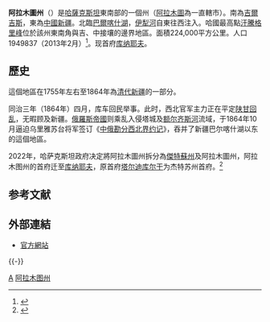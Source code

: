 {{Infobox settlement
| name                    = 阿拉木图州
| native_name             = {{lang|kk|Алматы облысы}}<br/>{{lang|ru|Алматинская область}}
| settlement_type         = [[哈萨克斯坦行政区划|州]]
| image_skyline           = Yurt in Tekeli.JPG
| imagesize               = 
| image_alt               = 
| image_caption           = 
| image_shield            = Алматы облысы герб.png
| shield_alt              = 
| image_map               = Almaty (province) in Kazakhstan.svg
| map_alt                 = 
| map_caption             = 阿拉木图州在哈萨克斯坦的位置
| latd  =  45 |latm  = 0 |lats  =  |latNS  = N
| longd =  78|longm =  0 |longs =  |longEW = E
| coordinates_type        = region:KZ
| coordinates_display     = title
| subdivision_type        = [[国家|国家]]
| subdivision_name        = [[哈萨克斯坦|哈萨克斯坦]]
| subdivision_type1       = 
| subdivision_name1       = 
| blank_name_sec1         = [[哈萨克斯坦行政区划|州]]
| blank_info_sec1         = 
| blank1_name_sec1        = 
| blank1_info_sec1        = 
| blank2_name_sec1        = 
| blank2_info_sec1        = 
| blank3_name_sec1        = 
| blank3_info_sec1        = 
| seat                    = [[库纳耶夫|库纳耶夫]]
| seat_type               = [[首府|首府]]
| leader_party            =
| leader_title            = 
| leader_name             = 
| area_footnotes          = <ref name="almaty-reg.kz">[http://www.almaty-reg.kz/almaty/index.html Official site - Basic Information] {{webarchive|url=https://web.archive.org/web/20071215081016/http://www.almaty-reg.kz/almaty/index.html |date=2007-12-15 }}</ref>
| area_total_km2          = 223924
| timezone1               = 东六区
| utc_offset1             = +6
| timezone1_DST           = 无
| utc_offset1_DST         = +6
| postal_code_type        = [[邮政编码|邮政编码]] 
| postal_code             = 040000
| area_code_type          = [[区号|区号]]
| area_code               = +7 (727), +7 (728)
| population_footnotes    = <ref>Agency of statistics of the Republic of Kazakhstan: [http://www.stat.kz/digital/naselsenie/2012/2013/%D0%BC%D0%B0%D1%80%D1%82/01_2012_%D0%AD-14-05-%D0%9C.xls Численность населения Республики Казахстан по областям с началa 2013 года до 1 февраля 2013 года] {{Wayback|url=http://www.stat.kz/digital/naselsenie/2012/2013/%D0%BC%D0%B0%D1%80%D1%82/01_2012_%D0%AD-14-05-%D0%9C.xls |date=20190511001020 }} (russisch; Excel-Datei; 55 kB).</ref>
| population_total        = 1949837
| population_as_of        = 2013年2月
| population_density_km2  = auto
| iso_code                = KZ-ALM
| registration_plate      = 05, B 
| website                 = http://www.zhetysu.gov.kz/
| footnotes               = 
}}

'''阿拉木圖州'''（{{lang-kk|'''Алматы облысы'''}}）是[[哈薩克斯坦|哈薩克斯坦]]東南部的一個州（[[阿拉木圖|阿拉木圖]]為一直轄市）。南為[[吉爾吉斯|吉爾吉斯]]，東為[[中國|中國]][[新疆|新疆]]。北臨[[巴爾喀什湖|巴爾喀什湖]]，[[伊犁河|伊犁河]]自東往西注入。哈國最高點[[汗騰格里峰|汗騰格里峰]]位於該州東南角與吉、中接壤的邊界地區。面積224,000平方公里。人口1949837（2013年2月）<ref>{{Cite web |url=http://www.languages-study.com/demography/kazakhstan.html |title=Население Казахстана и его регионов в 1999-2005 гг., тысяч человек |accessdate=2008-02-29 |archive-date=2008-02-24 |archive-url=https://web.archive.org/web/20080224144352/http://www.languages-study.com/demography/kazakhstan.html |dead-url=no }}</ref>。现首府[[库纳耶夫|库纳耶夫]]。

==歷史==
這個地區在1755年左右至1864年為[[清代新疆|清代新疆]]的一部分。

同治三年（1864年）四月，库车回民举事。此时，西北官军主力正在平定[[陕甘回乱|陕甘回乱]]，无暇顾及新疆。[[俄羅斯帝國|俄羅斯帝國]]则乘乱入侵塔城及[[额尔齐斯河|额尔齐斯河]]流域，于1864年10月逼迫乌里雅苏台将军签订《[[中俄勘分西北界约记|中俄勘分西北界约记]]》，吞并了新疆巴尔喀什湖以东的這個地區。

2022年，哈萨克斯坦政府决定將阿拉木圖州拆分為[[傑特蘇州|傑特蘇州]]及阿拉木圖州，阿拉木图州的首府迁至[[库纳耶夫|库纳耶夫]]，原首府[[塔尔迪库尔干|塔尔迪库尔干]]为杰特苏州首府。<ref>{{cite news |title=关于成立阿拜、杰特苏和乌勒套州的总统令今起生效 |url=https://www.kazinform.kz/cn/article_a3942029 |accessdate=2022-06-08 |agency=[[哈萨克国际通讯社|哈萨克国际通讯社]]}}</ref>

== 参考文献 ==
<div class="references-small">
<references />
</div>

== 外部連結 ==
* [http://www.zhetysu.gov.kz/ 官方網站] {{Wayback|url=http://www.zhetysu.gov.kz/ |date=20170512113720 }}

{{-}}
{{哈萨克斯坦行政区划}}
{{阿拉木图州|state=autocollapse}}

[[Category:哈萨克斯坦州份|A]]
[[Category:阿拉木图州|]]